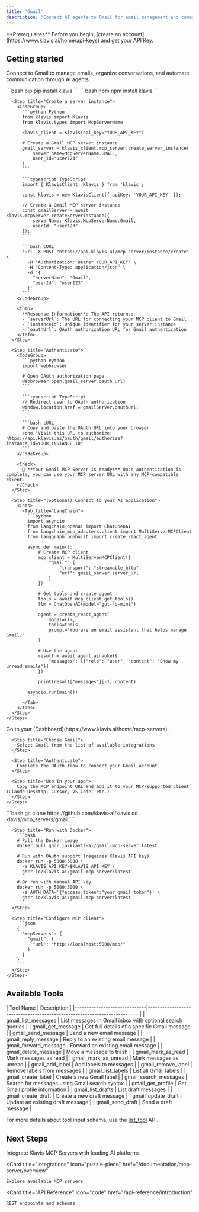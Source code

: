 ```yaml
---
title: 'Gmail'
description: 'Connect AI agents to Gmail for email management and communication'
---
```


<Info>
  **Prerequisites**
  Before you begin, [create an account](https://www.klavis.ai/home/api-keys) and get your API Key.
</Info>

## Getting started

Connect to Gmail to manage emails, organize conversations, and automate communication through AI agents.

<Tabs>
  <Tab title="API">
    <Steps>
      <Step title="Install the SDKs (optional)">
        <CodeGroup>
          ```bash pip
          pip install klavis
          ```
          ```bash npm
          npm install klavis
          ```
        </CodeGroup>
      </Step>
      
      <Step title="Create a server instance">
        <CodeGroup>
          ```python Python
          from klavis import Klavis
          from klavis.types import McpServerName
          
          klavis_client = Klavis(api_key="YOUR_API_KEY")
          
          # Create a Gmail MCP server instance
          gmail_server = klavis_client.mcp_server.create_server_instance(
              server_name=McpServerName.GMAIL,
              user_id="user123"
          )
          ```
          
          ```typescript TypeScript
          import { KlavisClient, Klavis } from 'klavis';
          
          const klavis = new KlavisClient({ apiKey: 'YOUR_API_KEY' });
          
          // Create a Gmail MCP server instance
          const gmailServer = await klavis.mcpServer.createServerInstance({
              serverName: Klavis.McpServerName.Gmail,
              userId: "user123"
          });
          ```
          
          ```bash cURL
          curl -X POST "https://api.klavis.ai/mcp-server/instance/create" \
            -H "Authorization: Bearer YOUR_API_KEY" \
            -H "Content-Type: application/json" \
            -d '{
              "serverName": "Gmail",
              "userId": "user123"
            }'
          ```
        </CodeGroup>
        
        <Info>
          **Response Information**: The API returns:
          - `serverUrl`: The URL for connecting your MCP client to Gmail
          - `instanceId`: Unique identifier for your server instance
          - `oauthUrl`: OAuth authorization URL for Gmail authentication
        </Info>
      </Step>
      
      <Step title="Authenticate">
        <CodeGroup>
          ```python Python
          import webbrowser
          
          # Open OAuth authorization page
          webbrowser.open(gmail_server.oauth_url)
          ```
          
          ```typescript TypeScript
          // Redirect user to OAuth authorization
          window.location.href = gmailServer.oauthUrl;
          ```
          
          ```bash cURL
          # Copy and paste the OAuth URL into your browser
          echo "Visit this URL to authorize: https://api.klavis.ai/oauth/gmail/authorize?instance_id=YOUR_INSTANCE_ID"
          ```
        </CodeGroup>
        
        <Check>
          🎉 **Your Gmail MCP Server is ready!** Once authentication is complete, you can use your MCP server URL with any MCP-compatible client.
        </Check>
      </Step>
      
      <Step title="(optional) Connect to your AI application">
        <Tabs>
          <Tab title="LangChain">
            ```python
            import asyncio
            from langchain_openai import ChatOpenAI
            from langchain_mcp_adapters.client import MultiServerMCPClient
            from langgraph.prebuilt import create_react_agent
            
            async def main():
                # Create MCP client
                mcp_client = MultiServerMCPClient({
                    "gmail": {
                        "transport": "streamable_http",
                        "url": gmail_server.server_url
                    }
                })
                
                # Get tools and create agent
                tools = await mcp_client.get_tools()
                llm = ChatOpenAI(model="gpt-4o-mini")
                
                agent = create_react_agent(
                    model=llm,
                    tools=tools,
                    prompt="You are an email assistant that helps manage Gmail."
                )
                
                # Use the agent
                result = await agent.ainvoke({
                    "messages": [{"role": "user", "content": "Show my unread emails"}]
                })
                
                print(result["messages"][-1].content)
            
            asyncio.run(main())
            ```
          </Tab>
        </Tabs>
      </Step>
    </Steps>
  </Tab>
  
  <Tab title="UI">
    <Steps>
      <Step title="Open Dashboard">
        Go to your [Dashboard](https://www.klavis.ai/home/mcp-servers).
      </Step>
      
      <Step title="Choose Gmail">
        Select Gmail from the list of available integrations.
      </Step>
      
      <Step title="Authenticate">
        Complete the OAuth flow to connect your Gmail account.
      </Step>
      
      <Step title="Use in your app">
        Copy the MCP endpoint URL and add it to your MCP-supported client (Claude Desktop, Cursor, VS Code, etc.).
      </Step>
    </Steps>
  </Tab>
  
  <Tab title="Open Source">
    <Steps>
      <Step title="Clone repository (for developers to build from source)">
        ```bash
        git clone https://github.com/klavis-ai/klavis
        cd klavis/mcp_servers/gmail
        ```
      </Step>
      
      <Step title="Run with Docker">
        ```bash
        # Pull the Docker image
        docker pull ghcr.io/klavis-ai/gmail-mcp-server:latest
        
        # Run with OAuth support (requires Klavis API key)
        docker run -p 5000:5000 \
          -e KLAVIS_API_KEY=$KLAVIS_API_KEY \
          ghcr.io/klavis-ai/gmail-mcp-server:latest
        
        # Or run with manual API key
        docker run -p 5000:5000 \
          -e AUTH_DATA='{"access_token":"your_gmail_token"}' \
          ghcr.io/klavis-ai/gmail-mcp-server:latest
        ```
      </Step>
      
      <Step title="Configure MCP client">
        ```json
        {
          "mcpServers": {
            "gmail": {
              "url": "http://localhost:5000/mcp/"
            }
          }
        }
        ```
      </Step>
    </Steps>
  </Tab>
</Tabs>

## Available Tools

<Accordion title="Tools Information">
| Tool Name                    | Description                                                              |
|------------------------------|--------------------------------------------------------------------------|
| gmail_list_messages | List messages in Gmail inbox with optional search queries |
| gmail_get_message | Get full details of a specific Gmail message |
| gmail_send_message | Send a new email message |
| gmail_reply_message | Reply to an existing email message |
| gmail_forward_message | Forward an existing email message |
| gmail_delete_message | Move a message to trash |
| gmail_mark_as_read | Mark messages as read |
| gmail_mark_as_unread | Mark messages as unread |
| gmail_add_label | Add labels to messages |
| gmail_remove_label | Remove labels from messages |
| gmail_list_labels | List all Gmail labels |
| gmail_create_label | Create a new Gmail label |
| gmail_search_messages | Search for messages using Gmail search syntax |
| gmail_get_profile | Get Gmail profile information |
| gmail_list_drafts | List draft messages |
| gmail_create_draft | Create a new draft message |
| gmail_update_draft | Update an existing draft message |
| gmail_send_draft | Send a draft message |
</Accordion>

<Note>For more details about tool input schema, use the [list_tool](https://docs.klavis.ai/api-reference/mcp-server/list-tools) API.</Note>

## Next Steps

<CardGroup>
  <Card
    title="AI Platform Integrations"
    icon="robot"
    href="/documentation/ai-platform-integration/overview"
  >
    Integrate Klavis MCP Servers with leading AI platforms
  </Card>
  
  <Card
    title="Integrations"
    icon="puzzle-piece"
    href="/documentation/mcp-server/overview"
  >
    Explore available MCP servers
  </Card>
  
  <Card
    title="API Reference"
    icon="code"
    href="/api-reference/introduction"
  >
    REST endpoints and schemas
  </Card>
</CardGroup>